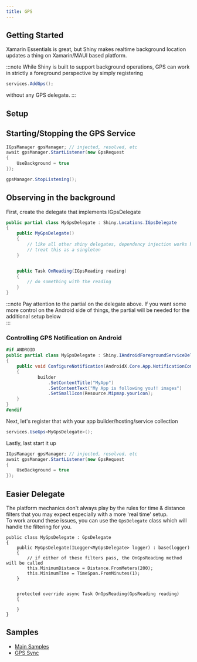 ```yaml
---
title: GPS
---
```


## Getting Started
Xamarin Essentials is great, but Shiny makes realtime background location updates a thing on Xamarin/MAUI based platform.

:::note
While Shiny is built to support background operations, GPS can work in strictly a foreground perspective by simply registering
```csharp
services.AddGps();
```
without any GPS delegate.
:::

## Setup
<LibBuilder componentName="gps" client:load />

## Starting/Stopping the GPS Service

```csharp
IGpsManager gpsManager; // injected, resolved, etc
await gpsManager.StartListener(new GpsRequest
{
    UseBackground = true
});

gpsManager.StopListening();
```


## Observing in the background

First, create the delegate that implements IGpsDelegate

```csharp
public partial class MyGpsDelegate : Shiny.Locations.IGpsDelegate 
{
    public MyGpsDelegate() 
    {
        // like all other shiny delegates, dependency injection works here
        // treat this as a singleton
    }


    public Task OnReading(IGpsReading reading)
    {
        // do something with the reading
    }
}
```

:::note
Pay attention to the partial on the delegate above. If you want some more control on the Android side of things, the partial will be needed for the additional
setup below  
:::

### Controlling GPS Notification on Android

```csharp
#if ANDROID
public partial class MyGpsDelegate : Shiny.IAndroidForegroundServiceDelegate 
{
    public void ConfigureNotification(AndroidX.Core.App.NotificationCompat.Builder builder)
    {
            builder
                .SetContentTitle("MyApp")
                .SetContentText("My App is following you!! images")
                .SetSmallIcon(Resource.Mipmap.youricon);
    }    
}
#endif
```

Next, let's register that with your app builder/hosting/service collection

```csharp
services.UseGps<MyGpsDelegate>();
```

Lastly, last start it up
```csharp
IGpsManager gpsManager; // injected, resolved, etc
await gpsManager.StartListener(new GpsRequest
{
    UseBackground = true
});
```

## Easier Delegate

The platform mechanics don't always play by the rules for time & distance filters that you may expect especially with a more 'real time' setup.  
To work around these issues, you can use the `GpsDelegate` class which will handle the filtering for you.

```sharp
public class MyGpsDelegate : GpsDelegate
{
    public MyGpsDelegate(ILogger<MyGpsDelegate> logger) : base(logger) 
    { 
        // if either of these filters pass, the OnGpsReading method will be called
        this.MinimumDistance = Distance.FromMeters(200);
        this.MinimumTime = TimeSpan.FromMinutes(1);
    }

    
    protected override async Task OnGpsReading(GpsReading reading)
    {
        
    }
}
```

## Samples

* [Main Samples](https://github.com/shinyorg/shiny/tree/master/samples/Sample.Maui/Gps)
* [GPS Sync](https://github.com/aritchie/ShinyGpsSync)